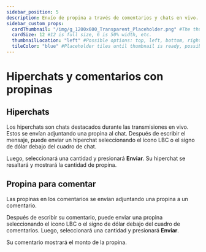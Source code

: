 ```yaml
---
sidebar_position: 5
description: Envío de propina a través de comentarios y chats en vivo.
sidebar_custom_props:
  cardThumbnail: "/img/g_1200x600_Transparent_Placeholder.png" #The thumbnail on the category card.
  cardSize: 12 #12 is full size, 6 is 50% width, etc.
  thumbnailLocation: "left" #Possible options: top, left, bottom, right, none
  tileColor: "blue" #Placeholder tiles until thumbnail is ready, possible options: blue, cream, darkpurple, lightpurple, mauve, orange, pink, none
---
```


# Hiperchats y comentarios con propinas

## Hiperchats

Los hiperchats son chats destacados durante las transmisiones en vivo. Estos se envían adjuntando una propina al chat. Después de escribir el mensaje, puede enviar un hiperchat seleccionando el ícono LBC o el signo de dólar debajo del cuadro de chat.

Luego, seleccionará una cantidad y presionará **Enviar**. Su hiperchat se resaltará y mostrará la cantidad de propina.

## Propina para comentar

Las propinas en los comentarios se envían adjuntando una propina a un comentario.

Después de escribir su comentario, puede enviar una propina seleccionando el ícono LBC o el signo de dólar debajo del cuadro de comentarios. Luego, seleccionará una cantidad y presionará **Enviar**.

Su comentario mostrará el monto de la propina.